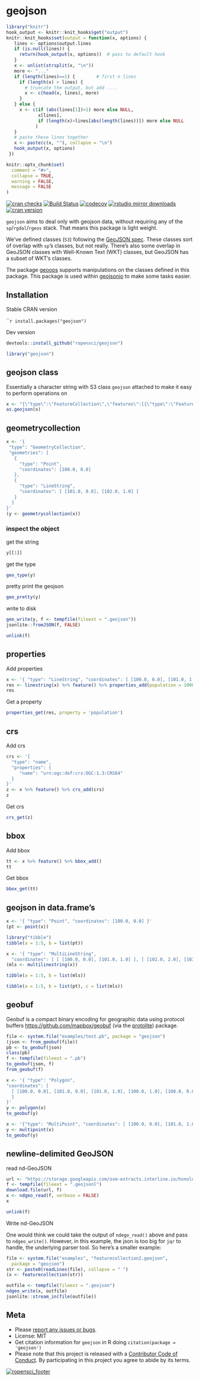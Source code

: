 geojson
=======

```r
library("knitr")
hook_output <- knitr::knit_hooks$get("output")
knitr::knit_hooks$set(output = function(x, options) {
   lines <- options$output.lines
   if (is.null(lines)) {
     return(hook_output(x, options))  # pass to default hook
   }
   x <- unlist(strsplit(x, "\n"))
   more <- "..."
   if (length(lines)==1) {        # first n lines
     if (length(x) > lines) {
       # truncate the output, but add ....
       x <- c(head(x, lines), more)
     }
   } else {
     x <- c(if (abs(lines[1])>1) more else NULL,
            x[lines],
            if (length(x)>lines[abs(length(lines))]) more else NULL
           )
   }
   # paste these lines together
   x <- paste(c(x, ""), collapse = "\n")
   hook_output(x, options)
 })

knitr::opts_chunk$set(
  comment = "#>",
  collapse = TRUE,
  warning = FALSE,
  message = FALSE
)
```

[![cran checks](https://cranchecks.info/badges/worst/geojson)](https://cranchecks.info/pkgs/geojson)
[![Build Status](https://travis-ci.org/ropensci/geojson.svg?branch=master)](https://travis-ci.org/ropensci/geojson)
[![codecov](https://codecov.io/gh/ropensci/geojson/branch/master/graph/badge.svg)](https://codecov.io/gh/ropensci/geojson)
[![rstudio mirror downloads](https://cranlogs.r-pkg.org/badges/geojson)](https://github.com/metacran/cranlogs.app)
[![cran version](https://www.r-pkg.org/badges/version/geojson)](https://cran.r-project.org/package=geojson)

`geojson` aims to deal only with geojson data, without requiring any of the
`sp`/`rgdal`/`rgeos` stack.  That means this package is light weight.

We've defined classes (`S3`) following the [GeoJSON spec][geojsonspec]. These
classes sort of overlap with `sp`'s classes, but not really. There's also some
overlap in GeoJSON classes with Well-Known Text (WKT) classes, but GeoJSON has a
subset of WKT's classes.

The package [geoops](https://github.com/ropenscilabs/geoops) supports manipulations on
the classes defined in this package. This package is used within
[geojsonio](https://github.com/ropensci/geojsonio) to make some tasks easier.

## Installation

Stable CRAN version

`````r
install.packages("geojson")
```

Dev version

```r
devtools::install_github("ropensci/geojson")
```

```r
library("geojson")
```

## geojson class

Essentially a character string with S3 class `geojson` attached to make it
easy to perform operations on

```r
x <- "{\"type\":\"FeatureCollection\",\"features\":[{\"type\":\"Feature\",\"geometry\":{\"type\":\"Point\",\"coordinates\":[-99.74,32.45]},\"properties\":{}}]}"
as.geojson(x)
```

## geometrycollection

```r
x <- '{
 "type": "GeometryCollection",
 "geometries": [
   {
     "type": "Point",
     "coordinates": [100.0, 0.0]
   },
   {
     "type": "LineString",
     "coordinates": [ [101.0, 0.0], [102.0, 1.0] ]
   }
  ]
}'
(y <- geometrycollection(x))
```

### inspect the object

get the string

```r
y[[1]]
```

get the type

```r
geo_type(y)
```

pretty print the geojson

```r
geo_pretty(y)
```

write to disk

```r
geo_write(y, f <- tempfile(fileext = ".geojson"))
jsonlite::fromJSON(f, FALSE)
```

```r
unlink(f)
```

## properties

Add properties

```r
x <- '{ "type": "LineString", "coordinates": [ [100.0, 0.0], [101.0, 1.0] ]}'
res <- linestring(x) %>% feature() %>% properties_add(population = 1000)
res
```

Get a property

```r
properties_get(res, property = 'population')
```

## crs

Add crs

```r
crs <- '{
  "type": "name",
  "properties": {
     "name": "urn:ogc:def:crs:OGC:1.3:CRS84"
  }
}'
z <- x %>% feature() %>% crs_add(crs)
z
```

Get crs

```r
crs_get(z)
```

## bbox

Add bbox

```r
tt <- x %>% feature() %>% bbox_add()
tt
```

Get bbox

```r
bbox_get(tt)
```


## geojson in data.frame's

```r
x <- '{ "type": "Point", "coordinates": [100.0, 0.0] }'
(pt <- point(x))
```

```r
library("tibble")
tibble(a = 1:5, b = list(pt))
```

```r
x <- '{ "type": "MultiLineString",
  "coordinates": [ [ [100.0, 0.0], [101.0, 1.0] ], [ [102.0, 2.0], [103.0, 3.0] ] ] }'
(mls <- multilinestring(x))
```

```r
tibble(a = 1:5, b = list(mls))
```

```r
tibble(a = 1:5, b = list(pt), c = list(mls))
```

## geobuf

Geobuf is a compact binary encoding for geographic data
using protocol buffers <https://github.com/mapbox/geobuf> (via the [protolite][])
package.

```r
file <- system.file("examples/test.pb", package = "geojson")
(json <- from_geobuf(file))
pb <- to_geobuf(json)
class(pb)
f <- tempfile(fileext = ".pb")
to_geobuf(json, f)
from_geobuf(f)

x <- '{ "type": "Polygon",
"coordinates": [
  [ [100.0, 0.0], [101.0, 0.0], [101.0, 1.0], [100.0, 1.0], [100.0, 0.0] ]
  ]
}'
y <- polygon(x)
to_geobuf(y)

x <- '{"type": "MultiPoint", "coordinates": [ [100.0, 0.0], [101.0, 1.0] ] }'
y <- multipoint(x)
to_geobuf(y)
```

## newline-delimited GeoJSON

read nd-GeoJSON

```r
url <- "https://storage.googleapis.com/osm-extracts.interline.io/honolulu_hawaii.geojsonl"
f <- tempfile(fileext = ".geojsonl")
download.file(url, f)
x <- ndgeo_read(f, verbose = FALSE)
x
```

```r
unlink(f)
```

Write nd-GeoJSON

One would think we could take the output of `ndego_read()` above
and pass to `ndgeo_write()`. However, in this example, the json is too big
for `jqr` to handle, the underlying parser tool. So here's a smaller 
example:


```r
file <- system.file("examples", "featurecollection2.geojson",
  package = "geojson")
str <- paste0(readLines(file), collapse = " ")
(x <- featurecollection(str))
```

```r
outfile <- tempfile(fileext = ".geojson")
ndgeo_write(x, outfile)
jsonlite::stream_in(file(outfile))
```

## Meta

* Please [report any issues or bugs](https://github.com/ropensci/geojson/issues).
* License: MIT
* Get citation information for `geojson` in R doing `citation(package = 'geojson')`
* Please note that this project is released with a [Contributor Code of Conduct](CODE_OF_CONDUCT.md).
By participating in this project you agree to abide by its terms.

[![ropensci_footer](https://ropensci.org/public_images/github_footer.png)](https://ropensci.org)


[geojsonspec]: https://tools.ietf.org/html/rfc7946
[jqr]: https://github.com/ropensci/jqr
[jq]: https://github.com/stedolan/jq
[protolite]: https://github.com/jeroen/protolite
